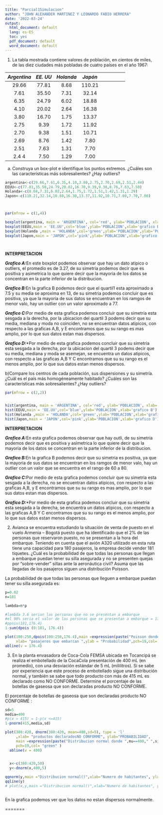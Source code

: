 ```yaml
---
title: "Parcial1Simulacion"
author: "JOHN ALEXANDER MARTINEZ Y LEONARDO FABIO HERRERA"
date: '2022-03-24'
output:
  html_document: default
  lang: es-ES
  toc: yes
  pdf_document: default
  word_document: default
---
```


1. La tabla mostrada contiene valores de población, en cientos de miles, de las diez ciudades más
pobladas de cuatro países en el año 1967:


*Argentina*|*EE. UU*|*Holanda*|*Japón*|
|:-----:|:----:|:-----:|:-----:|:-----:|:-----:|:-----:|:-----:|:-----:|
29.66| 77.81| 8.68| 110.21|
7.61 | 35.50| 7.31| 32.14 |
6.35 |24.79 |6.02 |18.88  |
4.10 |20.02 |2.64 |16.38  |
3.80 |16.70 |1.75 |13.37  |
2.75 |9.39  |1.72 |11.92  |
2.70 |9.38  |1.51 |10.71  |
2.69 |8.76  |1.42 |7.80   |
2.51 |7.63  |1.31 |7.70   |
2.4 4| 7.50 |1.29 |7.00   |

a) Construya un box-plot e identifique los puntos extremos. ¿Cuáles son las características más sobresalientes? ¿Hay outliers?
```r



argentina<-c(29.66,7.61,6.35,4.10,3.80,2.75,2.70,2.69,2.51,2.44)
EEUU<-c(77.81,35.50,24.79,20.02,16.70,9.39,9.38,8.76,7.63,7.50)
Holanda<-c(8.68,7.31,6.02,2.64,1.75,1.72,1.51,1.42,1.31,1.29)
Japon<-c(110.21,32.14,18.88,16.38,13.37,11.92,10.71,7.80,7.70,7.00)



par(mfrow = c(1,4))

boxplot(argentina, main = 'ARGENTINA', col='red', ylab='POBLACION', xlab='grafico A')
boxplot(EEUU,main = 'EE.UU',col='blue',ylab='POBLACION',xlab='grafico B')
boxplot(Holanda ,main = 'HOLANDA',col='green',ylab='POBLACION',ylab='POBLACION',xlab='grafico C')
boxplot(Japon,main = 'JAPON',col='pink',ylab='POBLACION',xlab='grafico D')




```


**INTERPRETACION**

***Grafico A:***En este boxplot podemos observar que  hay un dato atipico o outliers, el promedio es de 3.27, de su simetria podemos decir que es positiva y asimetrica lo que quiere decir que la mayoria de los datos se concentran en la parte inferior de la distribucion.

\n
***Grafico B:***En la grafica B podemos decir que el quartil1 esta aproximado a 7.5 y su media se aproxima en 13, de su simetria podemos concluir que es positiva, ya que la mayoria de sus datos se encuentran en los ramgos de menor valo, hay un outlier con un valor aproximado a  77.


***Grafico C:***Por medio de esta grafica podemos concluir que su simetria esta sesgada a la derecha, por la ubicacion del quartil 3 podems decir que su media, mediana y moda no coinciden, no se encuentran datos atipicos, con respecto a las graficas A,B, y E encontramos que su su rango es mas amplio, por lo que sus datos estan mas dispersos.  


***Grafico D:****Por medio de esta grafica podemos concluir que su simetria esta sesgada a la derecha, por la ubicacion del quartil 3 podems decir que su media, mediana y moda se asemejan,  se encuentra un datos atipicos, con respecto a las graficas A,B Y C encontramos que su su rango es el menos  amplio, por lo que sus datos estan menos dispersos.  


b)Compare los centros de cada población, sus dispersiones y su simetría. ¿Cuál es el país más homogéneamente habitado? ¿Cuáles son las características más sobresalientes? ¿Hay outliers?

```r

par(mfrow = c(2,2))


hist(argentina, main = 'ARGENTINA', col='red', ylab='POBLACION', xlab='grafico A')
hist(EEUU,main = 'EE.UU',col='blue',ylab='POBLACION',xlab='grafico B')
hist(Holanda ,main = 'HOLANDA',col='green',ylab='POBLACION',xlab='grafico C')
hist(Japon,main = 'JAPON',col='pink',ylab='POBLACION',xlab='grafico D')


```


**INTERPRETACION**

***Grafico A:***En esta grafica podemos observar que hay  outli, de su simetria podemos decir que es positiva y asimetrica lo que quiere decir que la mayoria de los datos se concentran en la parte inferior de la distribucion.

***Grafico B:***En la grafica B podemos decir que  su simetria  es positiva, ya que la mayoria de sus datos se encuentran en los ramgos de menor valo, hay un outlier con un valor que se encuentra en el rango de 60 a 80.


***Grafico C:***Por medio de esta grafica podemos concluir que su simetria esta sesgada a la derecha, no se encuentran datos atipicos, con respecto a las graficas A,B, y E encontramos que su su rango es mas amplio, por lo que sus datos estan mas dispersos.  


***Grafico D:****Por medio de esta grafica podemos concluir que su simetria esta sesgada a la derecha,  se encuentra un datos atipicos, con respecto a las graficas A,B Y C encontramos que su su rango es el menos  amplio, por lo que sus datos estan menos dispersos.





2. Avianca se encuentra estudiando la situación de venta de puesto en el vuelo Armenia – Bogotá puesto
que ha identificado que el 2% de las personas que reservaron puesto, no se presentan a la hora del
embarque. Teniendo en cuenta que el avión A320 utilizado en esta ruta tiene una capacidad para 180
pasajeros, la empresa decide vender 181 tiquetes. ¿Cuál es la probabilidad de que todas las personas que
llegan a embarque puedan tener su silla asegurada y no se presenten quejas por “sobre-vender” sillas ante
la aeronáutica civil? Asuma que las llegadas de los pasajeros siguen una distribución Poisson.

La probabilidad de que todas las personas que lleguen a embarque puedan tener su silla asegurada es: 

```r

p=0.02
n=181

lambda=n*p

#lambda 3.6 serian las personas que no se presentan a embarque
#el 98% seria el valor de las personas que se presentan a embarque = 176.4
#ppois(181,176.4)
1-sum(dpois (0:181, 176.4))

plot(100:250,dpois(100:250,176.4),main =expression(paste("Poisson donde ",lambda==176.4)),
     xlab= "pasajeros que embarcan ",ylab = "Probabilidad",pch=19,col= "green" )
abline(v = 176.4)

```


3. En la planta envasadora de Coca-Cola FEMSA ubicada en Tocancipá se realiza el embotellado de la CocaCola presentación de 400 mL (en promedio), con una desviación estándar de 5 mL (mililitros). Si se sabe por
experiencia que este proceso de embotellado sigue una distribución normal, y también se sabe que todo
producto con más de 415 mL es declarado como NO CONFORME. Determine el porcentaje de las botellas de
gaseosa que son declaradas producto NO CONFORME.

El porcentaje de botellas de gaseosa que son declaradas producto NO CONFORME :
```r
sd=5
media=400
#p(x > 415) = 1-p(x <=415)
1-pnorm(415,media,sd)

plot(380:420, dnorm(380:420, mean=400,sd=5), type = 'l'
     ,xlab= "productos declaradosNO CONFORME", ylab="PROBABILIDAD",
     main =expression(paste("Distribucion normal donde ",mu==400," ",sigma==5)),
     pch=19,col= "green" )
  abline(v = 400)
  

  x<-c(380:420,50)
  y<-dnorm(x,400,5)

qqnorm(y,main ="Distribucion normal()",xlab="Numero de habitantes", ylab="Probabilidad", col="red", pch=19)
qqline(y)
# plot(x,y,main ="Distribucion normal()",xlab="Numero de habitantes", ylab="Probabilidad", col="red", pch=19)



```
En la grafica podemos ver que los datos no estan dispersos normalmente.



=======

